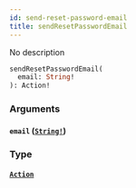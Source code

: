 ```yaml
---
id: send-reset-password-email
title: sendResetPasswordEmail
---
```


No description

```graphql
sendResetPasswordEmail(
  email: String!
): Action!

```

### Arguments

#### `email` ([`String!`](/graphql/scalars/string))

### Type

#### [`Action`](/graphql/objects/action)
